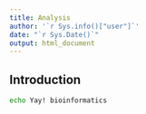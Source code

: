 ```yaml
---
title: Analysis
author: '`r Sys.info()["user"]`'
date: "`r Sys.Date()`"
output: html_document
---
```


## Introduction

```bash
echo Yay! bioinformatics
```
